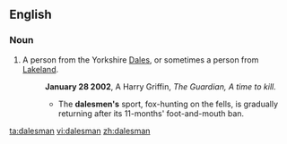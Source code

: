 ==English==

===Noun===
{{en-noun|pl=dalesmen}}

#A person from the Yorkshire [[Dales]], or sometimes a person from [[Lakeland]].
#:'''January 28 2002''',  A Harry Griffin, ''The Guardian, A time to kill.''
#:*  The '''dalesmen's''' sport, fox-hunting on the fells, is gradually returning after its 11-months' foot-and-mouth ban.

[[ta:dalesman]]
[[vi:dalesman]]
[[zh:dalesman]]